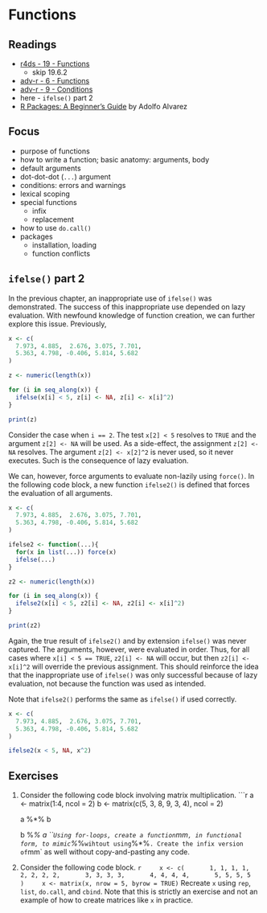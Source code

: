 # Functions


## Readings

* [r4ds - 19 - Functions](http://r4ds.had.co.nz/functions.html)
    * skip 19.6.2
* [adv-r - 6 - Functions](https://adv-r.hadley.nz/functions.html)
* [adv-r - 9 - Conditions](https://adv-r.hadley.nz/conditions.html)
* here - `ifelse()` part 2
* [R Packages: A Beginner's Guide](https://www.datacamp.com/community/tutorials/r-packages-guide) by Adolfo Alvarez

## Focus

* purpose of functions
* how to write a function; basic anatomy: arguments, body
* default arguments
* dot-dot-dot (`...`) argument
* conditions: errors and warnings
* lexical scoping
* special functions
    * infix
    * replacement
* how to use `do.call()`
* packages
    * installation, loading
    * function conflicts
    
## `ifelse()` part 2

In the previous chapter, an inappropriate use of `ifelse()` was demonstrated. The success of this inappropriate use depended on lazy evaluation. With newfound knowledge of function creation, we can further explore this issue. Previously, 

```r
x <- c(
  7.973, 4.885,  2.676, 3.075, 7.701, 
  5.363, 4.798, -0.406, 5.814, 5.682
)

z <- numeric(length(x))

for (i in seq_along(x)) {
  ifelse(x[i] < 5, z[i] <- NA, z[i] <- x[i]^2)
}

print(z)
```

Consider the case when `i == 2`. The test `x[2] < 5` resolves to `TRUE` and the argument `z[2] <- NA` will be used. As a side-effect, the assignment `z[2] <- NA` resolves. The argument `z[2] <- x[2]^2` is never used, so it never executes. Such is the consequence of lazy evaluation.

We can, however, force arguments to evaluate non-lazily using `force()`. In the following code block, a new function `ifelse2()` is defined that forces the evaluation of all arguments. 

```r
x <- c(
  7.973, 4.885,  2.676, 3.075, 7.701, 
  5.363, 4.798, -0.406, 5.814, 5.682
)

ifelse2 <- function(...){
  for(x in list(...)) force(x)
  ifelse(...)
}

z2 <- numeric(length(x))

for (i in seq_along(x)) {
  ifelse2(x[i] < 5, z2[i] <- NA, z2[i] <- x[i]^2)
}

print(z2)
```

Again, the true result of `ifelse2()` and by extension `ifelse()` was never captured. The arguments, however, were evaluated in order. Thus, for all cases where `x[i] < 5 == TRUE`, `z2[i] <- NA` will occur, but then `z2[i] <- x[i]^2` will override the previous assignment. This should reinforce the idea that the inappropriate use of `ifelse()` was only successful because of lazy evaluation, not because the function was used as intended.

Note that `ifelse2()` performs the same as `ifelse()` if used correctly.

```r
x <- c(
  7.973, 4.885,  2.676, 3.075, 7.701, 
  5.363, 4.798, -0.406, 5.814, 5.682
)

ifelse2(x < 5, NA, x^2)
```

## Exercises

1. Consider the following code block involving matrix multiplication.
    ```r
    a <- matrix(1:4, ncol = 2)
    b <- matrix(c(5, 3, 8, 9, 3, 4), ncol = 2)
    
    a %*% b
    
    b %*% a
    ```
    Using for-loops, create a function `mm`, in functional form, to mimic `%*%` wihtout using `%*%`. Create the infix version of `mm` as well without copy-and-pasting any code.
    
1. Consider the following code block.
    ```r
    x <- c(
      1, 1, 1, 1,
      2, 2, 2, 2,
      3, 3, 3, 3,
      4, 4, 4, 4,
      5, 5, 5, 5
    )
    x <- matrix(x, nrow = 5, byrow = TRUE)
    ```
    Recreate `x` using `rep`, `list`, `do.call`, and `cbind`. Note that this is strictly an exercise and not an example of how to create matrices like `x` in practice.
    

